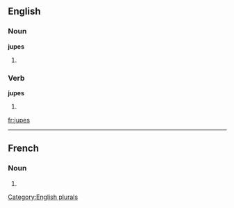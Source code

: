 
==English==

===Noun===
'''jupes'''

# {{plural of |[[jupe]]}}

===Verb===
'''jupes'''

# {{third-person singular of|[[jupe]]}}

[[Category:English plurals]]

[[fr:jupes]]

----
==French==

===Noun===
{{infl|fr|plural}} {{f|p}}

# {{plural of|jupe|lang=French}}


{{rfc-auto}}